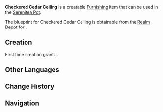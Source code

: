 {{Furnishing Infobox
|id             = 360301
|image          = Item Checkered Cedar Ceiling.png
|category       = Decoration
|subcategory    = Ceiling
|rarity         = 3
|adeptal_energy = 30

|description    = A wooden ceiling made from fragrant cedar. Simple and lovely, it is a great match with furniture of all kinds.<br />The main use of ceilings is to catch the dust that falls from the beams and other structures, and thus they have also gained the moniker "Dust Bearers."<br />They say that such honorific nicknames are given to many other things in Liyue: curtains, tables, chairs, table, and even Mora.
|blueprint      = [[Realm Depot]]
}}
'''Checkered Cedar Ceiling''' is a creatable [[Furnishing]] item that can be used in the [[Serenitea Pot]].

The blueprint for Checkered Cedar Ceiling is obtainable from the [[Realm Depot]] for {{Item|Realm Currency|24|x=160}}.

==Creation==
First time creation grants {{Item|Trust|24|x=60}}.
{{Recipe
|type = Creation
|time = 14h
|Fragrant Cedar Wood = 4
|Blue Dye = 4
|Red Dye = 4
|sort = Fragrant Cedar Wood,Blue Dye,Red Dye
}}

==Other Languages==
{{Other Languages
|default_hidden = 1
|en      = Checkered Cedar Ceiling
|zhs     = 垂香木方格天花板
|zhs_rm  = Chuíxiāng-mù Fānggé Tiānhuābǎn
|zht     = 垂香木方格天花板
|zht_rm  = Chuíxiāng-mù Fānggé Tiānhuābǎn
|ja      = 垂香の格子柄天井
|ja_rm   = Suikou no Koushigara Tenjou{{Assumed}}
|ko      = 수향나무 격자천장
|ko_rm   = 
|es      = Techo ajedrezado de cedro fragante
|fr      = Plafond quadrillé en cèdre
|ru      = Кедровый клетчатый потолок
|th      = เพดานไม้ลายตาราง
|th_rm   = 
|vi      = Trần Caro Gỗ Thùy Hương
|de      = Karierte Zederndecke
|id      = Langit-Langit Kotak-Kotak dari Kayu Aras
|pt      = Teto Xadrez de Cedro
}}

==Change History==
{{Change History|1.5}}

==Navigation==
{{Furnishing Navbox/Interior|type=Decoration}}